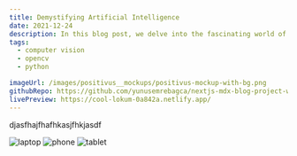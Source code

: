 ```yaml
---
title: Demystifying Artificial Intelligence
date: 2021-12-24
description: In this blog post, we delve into the fascinating world of Artificial Intelligence (AI)
tags:
  - computer vision
  - opencv
  - python

imageUrl: /images/positivus__mockups/positivus-mockup-with-bg.png
githubRepo: https://github.com/yunusemrebagca/nextjs-mdx-blog-project-with-contentlayer
livePreview: https://cool-lokum-0a842a.netlify.app/
---
```


djasfhajfhafhkasjfhkjasdf

![laptop](/images/positivus__mockups/laptop.png)
![phone](/images/positivus__mockups/phone.png)
![tablet](/images/positivus__mockups/tablet.png)
